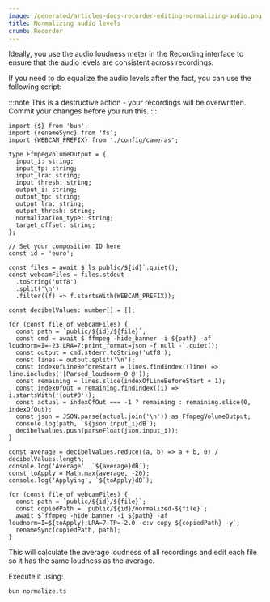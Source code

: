 ```yaml
---
image: /generated/articles-docs-recorder-editing-normalizing-audio.png
title: Normalizing audio levels
crumb: Recorder
---
```


Ideally, you use the audio loudness meter in the Recording interface to ensure that the audio levels are consistent across recordings.

If you need to do equalize the audio levels after the fact, you can use the following script:

:::note
This is a destructive action - your recordings will be overwritten.  
Commit your changes before you run this.
:::

```tsx title="normalize.ts"
import {$} from 'bun';
import {renameSync} from 'fs';
import {WEBCAM_PREFIX} from './config/cameras';

type FfmpegVolumeOutput = {
  input_i: string;
  input_tp: string;
  input_lra: string;
  input_thresh: string;
  output_i: string;
  output_tp: string;
  output_lra: string;
  output_thresh: string;
  normalization_type: string;
  target_offset: string;
};

// Set your composition ID here
const id = 'euro';

const files = await $`ls public/${id}`.quiet();
const webcamFiles = files.stdout
  .toString('utf8')
  .split('\n')
  .filter((f) => f.startsWith(WEBCAM_PREFIX));

const decibelValues: number[] = [];

for (const file of webcamFiles) {
  const path = `public/${id}/${file}`;
  const cmd = await $`ffmpeg -hide_banner -i ${path} -af loudnorm=I=-23:LRA=7:print_format=json -f null -`.quiet();
  const output = cmd.stderr.toString('utf8');
  const lines = output.split('\n');
  const indexOfLineBeforeStart = lines.findIndex((line) => line.includes('[Parsed_loudnorm_0 @'));
  const remaining = lines.slice(indexOfLineBeforeStart + 1);
  const indexOfOut = remaining.findIndex((i) => i.startsWith('[out#0'));
  const actual = indexOfOut === -1 ? remaining : remaining.slice(0, indexOfOut);
  const json = JSON.parse(actual.join('\n')) as FfmpegVolumeOutput;
  console.log(path, `${json.input_i}dB`);
  decibelValues.push(parseFloat(json.input_i));
}

const average = decibelValues.reduce((a, b) => a + b, 0) / decibelValues.length;
console.log('Average', `${average}dB`);
const toApply = Math.max(average, -20);
console.log('Applying', `${toApply}dB`);

for (const file of webcamFiles) {
  const path = `public/${id}/${file}`;
  const copiedPath = `public/${id}/normalized-${file}`;
  await $`ffmpeg -hide_banner -i ${path} -af loudnorm=I=${toApply}:LRA=7:TP=-2.0 -c:v copy ${copiedPath} -y`;
  renameSync(copiedPath, path);
}
```

This will calculate the average loudness of all recordings and edit each file so it has the same loudness as the average.

Execute it using:

```shell
bun normalize.ts
```
